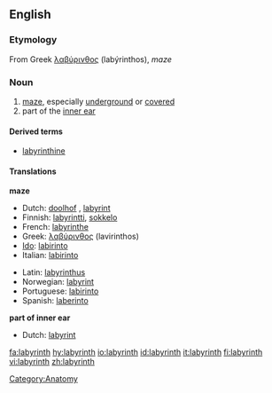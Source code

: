 {{wikipedia}}
==English==

===Etymology===
From Greek [[λαβύρινθος]] (labýrinthos), ''maze''

===Noun===
{{en-noun}}
# [[maze]], especially [[underground]] or [[covered]]
# part of the [[inner ear]]

====Derived terms====
*[[labyrinthine]]

====Translations====
'''maze'''
{{top}}
*Dutch: [[doolhof]] {{m}}, [[labyrint]] {{n}}
*Finnish: [[labyrintti]], [[sokkelo]]
*French: [[labyrinthe]]
*Greek: [[λαβύρινθος]] (lavirinthos) {{m}}
*[[Ido]]: [[labirinto]]
*Italian: [[labirinto]] {{m}}
{{mid}}
*Latin: [[labyrinthus]]
*Norwegian: [[labyrint]] {{m}}
*Portuguese: [[labirinto]] {{m}}
*Spanish: [[laberinto]] {{m}}
{{bottom}}

'''part of inner ear'''
{{top}}
*Dutch: [[labyrint]] {{n}}
{{mid}}
{{bottom}}

[[Category:Anatomy]]

[[fa:labyrinth]]
[[hy:labyrinth]]
[[io:labyrinth]]
[[id:labyrinth]]
[[it:labyrinth]]
[[fi:labyrinth]]
[[vi:labyrinth]]
[[zh:labyrinth]]